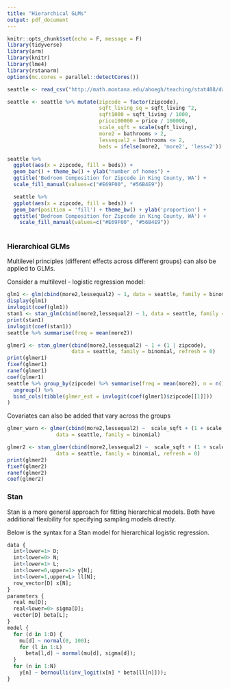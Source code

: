 ```yaml
---
title: "Hierarchical GLMs"
output: pdf_document
---
```


```r
knitr::opts_chunk$set(echo = F, message = F)
library(tidyverse) 
library(arm)
library(knitr)
library(lme4)
library(rstanarm)
options(mc.cores = parallel::detectCores())
```


```r
seattle <- read_csv("http://math.montana.edu/ahoegh/teaching/stat408/datasets/SeattleHousing.csv")

seattle <- seattle %>% mutate(zipcode = factor(zipcode),
                              sqft_living_sq = sqft_living ^2,
                              sqft1000 = sqft_living / 1000,
                              price100000 = price / 100000,
                              scale_sqft = scale(sqft_living),
                              more2 = bathrooms > 2,
                              lessequal2 = bathrooms <= 2,
                              beds = ifelse(more2, 'more2', 'less=2'))
```

```r
seattle %>% 
  ggplot(aes(x = zipcode, fill = beds)) +
  geom_bar() + theme_bw() + ylab("number of homes") + 
  ggtitle('Bedroom Composition for Zipcode in King County, WA') +
  scale_fill_manual(values=c("#E69F00", "#56B4E9"))
```

```r
  seattle %>% 
  ggplot(aes(x = zipcode, fill = beds)) +
  geom_bar(position = 'fill') + theme_bw() + ylab('proportion') +
  ggtitle('Bedroom Composition for Zipcode in King County, WA') +
    scale_fill_manual(values=c("#E69F00", "#56B4E9"))
  
```


### Hierarchical GLMs

Multilevel principles (different effects across different groups) can also be applied to GLMs.
\vfill

Consider a multilevel - logistic regression model:

\begin{eqnarray*}
y_i &\sim& Bernoulli(p_i)\\
logit(p_i) &=& \alpha_{j[i]} + \beta_{j[i]}\\
\alpha_j &\sim& N(\mu_\alpha, \sigma_{\alpha}^2)\\
\beta_j &\sim& N(\mu_\beta, \sigma_{\beta}^2)\\
\end{eqnarray*}

\vfill

\newpage

```r
glm1 <- glm(cbind(more2,lessequal2) ~ 1, data = seattle, family = binomial)
display(glm1)
invlogit(coef(glm1))
stan1 <- stan_glm(cbind(more2,lessequal2) ~ 1, data = seattle, family = binomial, refresh = 0)
print(stan1)
invlogit(coef(stan1))
seattle %>% summarise(freq = mean(more2))
```

\newpage

```r
glmer1 <- stan_glmer(cbind(more2,lessequal2) ~ 1 + (1 | zipcode), 
                     data = seattle, family = binomial, refresh = 0)
print(glmer1)
fixef(glmer1)
ranef(glmer1)
coef(glmer1)
seattle %>% group_by(zipcode) %>% summarise(freq = mean(more2), n = n()) %>%
  ungroup() %>% 
  bind_cols(tibble(glmer_est = invlogit(coef(glmer1)$zipcode[[1]]))
)
```

\newpage

Covariates can also be added that vary across the groups

```r
glmer_warn <- glmer(cbind(more2,lessequal2) ~  scale_sqft + (1 + scale_sqft | zipcode), 
                data = seattle, family = binomial)
```


```r
glmer2 <- stan_glmer(cbind(more2,lessequal2) ~  scale_sqft + (1 + scale_sqft | zipcode), 
                data = seattle, family = binomial, refresh = 0)
print(glmer2)
fixef(glmer2)
ranef(glmer2)
coef(glmer2)
```

### Stan

Stan is a more general approach for fitting hierarchical models. Both have additional flexibility for specifying sampling models directly.

Below is the syntax for a Stan model for hierarchical logistic regression.
```r
data {
  int<lower=1> D;
  int<lower=0> N;
  int<lower=1> L;
  int<lower=0,upper=1> y[N];
  int<lower=1,upper=L> ll[N];
  row_vector[D] x[N];
}
parameters {
  real mu[D];
  real<lower=0> sigma[D];
  vector[D] beta[L];
}
model {
  for (d in 1:D) {
    mu[d] ~ normal(0, 100);
    for (l in 1:L)
      beta[l,d] ~ normal(mu[d], sigma[d]);
  }
  for (n in 1:N)
    y[n] ~ bernoulli(inv_logit(x[n] * beta[ll[n]]));
}
```

